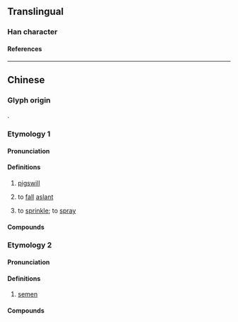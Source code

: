 {{character info/new}}
==Translingual==

===Han character===
{{Han char|rn=85|rad=水|as=12|sn=15|four=39127|canj=EHDB|ids=⿰氵稍}}

====References====
{{Han ref|kx=0650.270|dkj=18285|dj=1061.080|hdz=31743.040|uh=6F72}}

----

==Chinese==

===Glyph origin===
{{Han etym}}
{{Han compound|水|稍|ls=psc|c1=s|c2=p}}.

===Etymology 1===
{{zh-forms|alt=捎-verb}}

====Pronunciation====
{{zh-pron
|m=shào
|c=saau3
|j=sau3
|mn=sàu/xm:sáu
|mc=y
|oc=y
|cat=n,v
}}

====Definitions====
{{zh-hanzi}}

# [[pigswill]]
# {{lb|zh|colloquial|of rain}} to [[fall]] [[aslant]]
#: {{zh-x|潲 雨 了，咱 趕緊 關 窗戶{hu}。|Rain is '''falling aslant'''. Let's quickly close the windows.}}
# {{lb|zh|dialectal|including|Beijing Mandarin|Zhongyuan Mandarin|Cantonese|Jin}} to [[sprinkle]]; to [[spray]]

====Compounds====
{{zh-der|潲水|豬潲}}

===Etymology 2===
{{zh-forms|alt=韶,精,𪷰,洨}}

====Pronunciation====
{{zh-pron
|mn=siâu
|cat=n
}}

====Definitions====
{{zh-hanzi}}

# {{lb|zh|Min Nan|vulgar}} [[semen]]

====Compounds====
{{zh-der|㤉潲|孽潲|嘐潲|嘐潲話|講嘐潲話|啥潲|訕潲|衰潲|插潲}}